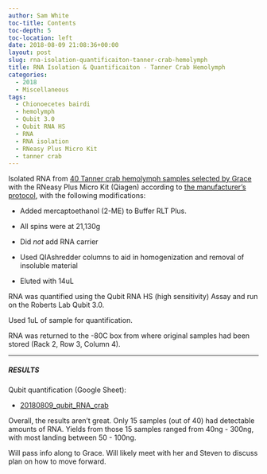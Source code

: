 ```yaml
---
author: Sam White
toc-title: Contents
toc-depth: 5
toc-location: left
date: 2018-08-09 21:08:36+00:00
layout: post
slug: rna-isolation-quantificaiton-tanner-crab-hemolymph
title: RNA Isolation & Quantificaiton - Tanner Crab Hemolymph
categories:
  - 2018
  - Miscellaneous
tags:
  - Chionoecetes bairdi
  - hemolymph
  - Qubit 3.0
  - Qubit RNA HS
  - RNA
  - RNA isolation
  - RNeasy Plus Micro Kit
  - tanner crab
---
```


Isolated RNA from [40 Tanner crab hemolymph samples selected by Grace](https://github.com/RobertsLab/resources/issues/336) with the RNeasy Plus Micro Kit (Qiagen) according to [the manufacturer's protocol](https://github.com/RobertsLab/resources/blob/master/protocols/Commercial_Protocols/Qiagen_RNeasy-Plus-Micro-Handbook.pdf), with the following modifications:





  * Added mercaptoethanol (2-ME) to Buffer RLT Plus.



  * All spins were at 21,130g



  * Did _not_ add RNA carrier



  * Used QIAshredder columns to aid in homogenization and removal of insoluble material



  * Eluted with 14uL






RNA was quantified using the Qubit RNA HS (high sensitivity) Assay and run on the Roberts Lab Qubit 3.0.

Used 1uL of sample for quantification.

RNA was returned to the -80C box from where original samples had been stored (Rack 2, Row 3, Column 4).



* * *





##### RESULTS



Qubit quantification (Google Sheet):





  * [20180809_qubit_RNA_crab](https://docs.google.com/spreadsheets/d/1Je45_zXiaZeh478XA5kyFdVQIXiU4rvQeEELfGZTgfY/edit?usp=sharing)



Overall, the results aren't great. Only 15 samples (out of 40) had detectable amounts of RNA. Yields from those 15 samples ranged from 40ng - 300ng, with most landing between 50 - 100ng.

Will pass info along to Grace. Will likely meet with her and Steven to discuss plan on how to move forward.

